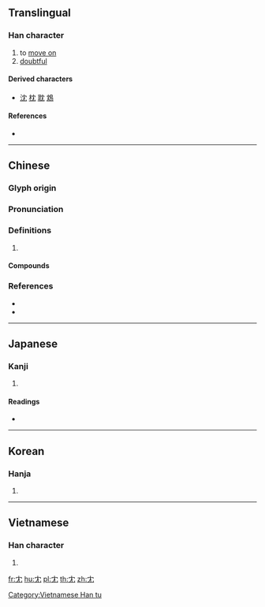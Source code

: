 {{also|穴|六}}
==Translingual==

===Han character===
{{Han char|rn=14|rad=冖|as=02|sn=4|four=40212|canj=LBU}}

# to [[move on]]
# [[doubtful]]

====Derived characters====
* [[沈]] [[枕]] [[耽]] [[鴆]]

====References====
* {{Han ref|kx=0130.140|dkj=01567|dj=0292.140|hdz=10302.170|uh=5198|ud=20888|bh=C955|bd=51541}}

----

==Chinese==
{{zh-forms}}

===Glyph origin===
{{Han etym}}

===Pronunciation===
{{zh-pron
|m=yín,yóu
|c=jam4,jau4
|mc=y
|oc=y
|cat=
}}

===Definitions===
{{zh-hanzi}}

# {{rfdef|zh}}

====Compounds====
{{zh-der|冘豫|冘冘}}

===References===
* {{R:twedu|B00205}}
* {{R:yue:mfccd}}

----

==Japanese==

===Kanji===
{{ja-kanji|grade=|rs=冖02}}

# {{defn|lang=ja|sort=冖02}}

====Readings====
* {{ja-readings|on=[[いん]] (in), [[いう]] (iu), [[ゆ]] (yu)|kun=[[おこたる]] (okotaru), [[ためらふ]] (tamerafu), [[うたがふ]] (utagafu)}}

----

==Korean==

===Hanja===
{{ko-hanja|hangeul=유|rv=yu|mr=yu}}

# {{defn|lang=ko|sort=冖02}}

----

==Vietnamese==

===Han character===
{{vi-readings|rs=冖02|hanviet=[[đem]], [[dâm]], [[nhũng]]}}

# {{defn|lang=vi|sort=冖02}}

[[Category:Vietnamese Han tu]]

[[fr:冘]]
[[hu:冘]]
[[pl:冘]]
[[th:冘]]
[[zh:冘]]